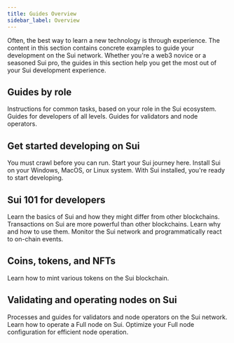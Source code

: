 ```yaml
---
title: Guides Overview
sidebar_label: Overview
---
```


Often, the best way to learn a new technology is through experience. The content in this section contains concrete examples to guide your development on the Sui network. Whether you're a web3 novice or a seasoned Sui pro, the guides in this section help you get the most out of your Sui development experience.

## Guides by role

Instructions for common tasks, based on your role in the Sui ecosystem.
<Cards>
<Card title="Developer guides" href="/guides/developer">
Guides for developers of all levels.
</Card>
<Card title="Operator guides" href="/guides/operator">
Guides for validators and node operators.
</Card>
</Cards>

## Get started developing on Sui

You must crawl before you can run. Start your Sui journey here.
<Cards>
<Card title="Install Sui" href="/guides/developer/getting-started/sui-install">
Install Sui on your Windows, MacOS, or Linux system.
</Card>
<Card title="Your first Sui dApp" href="/guides/developer/first-app">
With Sui installed, you're ready to start developing.
</Card>
</Cards>

## Sui 101 for developers

Learn the basics of Sui and how they might differ from other blockchains.
<Cards>
<Card title="Transactions on Sui" href="/guides/developer/sui-101/building-ptb">
Transactions on Sui are more powerful than other blockchains. Learn why and how to use them.
</Card>
<Card title="Access time on chain" href="/guides/developer/sui-101/access-time">
</Card>
<Card title="Using events" href="/guides/developer/sui-101/using-events">
Monitor the Sui network and programmatically react to on-chain events.
</Card>
</Cards>

## Coins, tokens, and NFTs

Learn how to mint various tokens on the Sui blockchain.
<Cards>
<Card title="Coins and tokens" href="/guides/developer/coin">
</Card>
<Card title="Stablecoins" href="/guides/developer/stablecoins">
</Card>
<Card title="NFTs" href="/guides/developer/nft">
</Card>
<Cards>

## Validating and operating nodes on Sui

Processes and guides for validators and node operators on the Sui network.
<Cards>
<Card title="Validator configuration" href="/guides/operator/validator-config">
</Card>
<Card title="Run a Sui Full node" href="/guides/operator/sui-full-node">
Learn how to operate a Full node on Sui.
</Card>
<Card title="Full node data management" href="/guides/operator/data-management">
Optimize your Full node configuration for efficient node operation.
</Card>
<Card title="Sui Bridge Node configuration" href="/guides/operator/bridge-node-configuration">
</Card>
</Cards>
